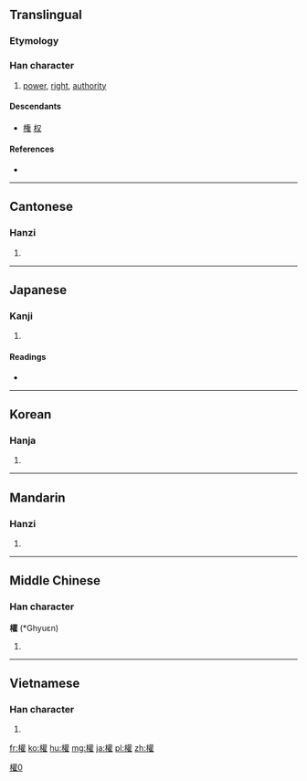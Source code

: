 {{also|权|権}}
==Translingual==
{{ja-forms|[[権]]|[[权]]|權}}

===Etymology===
{{Han compound|木|雚|c1=s|c2=p|ls=psc}}

===Han character===
{{Han char|rn=75|rad=木|as=18|sn=22|four=4491<sub>4</sub>|canj=木廿口土 (DTRG)|ids=⿰[[木]][[雚]]}}

# [[power]], [[right]], [[authority]]

====Descendants====
* [[権]] [[权]]

====References====
* {{Han ref|kx=0563.190|dkj=15926|dj=0951.320|hdz=21319.060|uh=6B0A|ud=27402|bh=C576|bd=50550}}

----

==Cantonese==

===Hanzi===
{{yue-hanzi|jyut=|y=kyun4|sim=权}}

# {{defn|lang=yue|sort=木18}}

----

==Japanese==

===Kanji===
{{ja-kanji|grade=|rs=木18}}

# {{defn|lang=ja|sort=木18}}

====Readings====
* {{ja-readings|on=[[けん]] (ken), [[ごん]] (gon)|kun=[[おもり]] (omori), [[はかる]] (hakaru), [[かり]] (kari)}}

----

==Korean==

===Hanja===
{{ko-hanja|hangeul=권|eumhun=권세|rv=gwon|mr=kwŏn|y=kwen}}

# {{defn|lang=ko|sort=木18}}

----

==Mandarin==

===Hanzi===
{{cmn-hanzi|sim=权|pin=[[quán]] ([[quan2]])|wg=ch'üan<sup>2</sup>}}

# {{defn|lang=cmn|sort=木18}}

----

==Middle Chinese==

===Han character===
'''權''' (*Ghyuɛn)<!--asterisk indicates that this is a reconstructed pronunciation-->

# {{defn|lang=zhx-mid|sort=木18}}

----

==Vietnamese==

===Han character===
{{vi-hantu|[[quyền]], [[quàn]]|rs=木18}}

# {{defn|lang=vi|sort=木18}}

[[Category:CJKV characters simplified differently in Japan and China|權0]]

[[fr:權]]
[[ko:權]]
[[hu:權]]
[[mg:權]]
[[ja:權]]
[[pl:權]]
[[zh:權]]